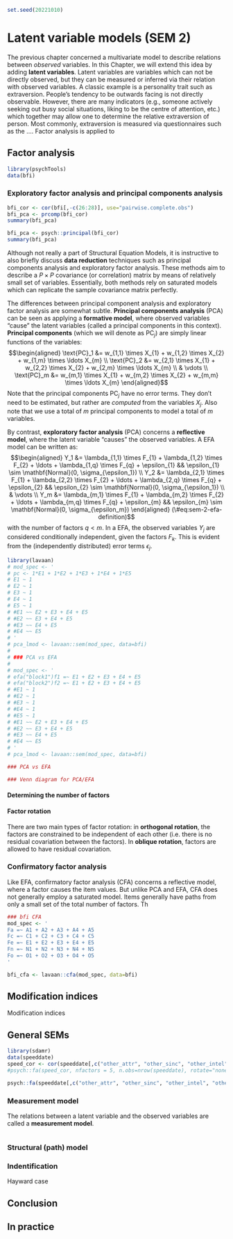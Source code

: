 ```r
set.seed(20221010)
```

# Latent variable models (SEM 2) {#ch-SEM-latent-variable-models}

The previous chapter concerned a multivariate model to describe relations between *observed* variables. In this Chapter, we will extend this idea by adding **latent variables**. Latent variables are variables which can not be directly observed, but they can be measured or inferred via their relation with observed variables. A classic example is a personality trait such as extraversion. People's tendency to be outwards facing is not directly observable. However, there are many indicators (e.g., someone actively seeking out busy social situations, liking to be the centre of attention, etc.) which together may allow one to determine the relative extraversion of person. Most commonly, extraversion is measured via questionnaires such as the .... Factor analysis is applied to 

## Factor analysis

```r
library(psychTools)
data(bfi)
```

### Exploratory factor analysis and principal components analysis

```r
bfi_cor <- cor(bfi[,-c(26:28)], use="pairwise.complete.obs")
bfi_pca <- prcomp(bfi_cor)
summary(bfi_pca)

bfi_pca <- psych::principal(bfi_cor)
summary(bfi_pca)
```

Although not really a part of Structural Equation Models, it is instructive to also briefly discuss **data reduction** techniques such as principal components analysis and exploratory factor analysis. These methods aim to describe a $P \times P$ covariance (or correlation) matrix by means of relatively small set of variables. Essentially, both methods rely on saturated models which can replicate the sample covariance matrix perfectly.

The differences between principal component analysis and exploratory factor analysis are somewhat subtle. **Principal components analysis** (PCA) can be seen as applying a **formative model**, where observed variables "cause" the latent variables (called a principal components in this context). **Principal components** (which we will denote as $\text{PC}_j$) are simply linear functions of the variables:
$$\begin{aligned}
\text{PC}_1 &= w_{1,1} \times X_{1} + w_{1,2} \times X_{2} + w_{1,m} \times \ldots X_{m} \\
\text{PC}_2 &= w_{2,1} \times X_{1} + w_{2,2} \times X_{2} + w_{2,m} \times \ldots X_{m} \\
& \vdots \\
\text{PC}_m &= w_{m,1} \times X_{1} + w_{m,2} \times X_{2} + w_{m,m} \times \ldots X_{m}
\end{aligned}$$
Note that the principal components $\text{PC}_j$ have no error terms. They don't need to be estimated, but rather are *computed* from the variables $X_j$. Also note that we use a total of $m$ principal components to model a total of $m$ variables. 

By contrast, **exploratory factor analysis** (PCA) concerns a **reflective model**, where the latent variable "causes" the observed variables. A EFA model can be written as:
$$\begin{aligned}
Y_1 &= \lambda_{1,1} \times F_{1} + \lambda_{1,2} \times F_{2} + \ldots + \lambda_{1,q} \times  F_{q} + \epsilon_{1} && \epsilon_{1} \sim \mathbf{Normal}(0, \sigma_{\epsilon_1}) \\
Y_2 &= \lambda_{2,1} \times F_{1} + \lambda_{2,2} \times F_{2} + \ldots + \lambda_{2,q} \times F_{q} + \epsilon_{2} && \epsilon_{2} \sim \mathbf{Normal}(0, \sigma_{\epsilon_1}) \\
& \vdots \\
Y_m &= \lambda_{m,1} \times F_{1} + \lambda_{m,2} \times F_{2} + \ldots + \lambda_{m,q} \times F_{q} + \epsilon_{m} && \epsilon_{m} \sim \mathbf{Normal}(0, \sigma_{\epsilon_m}) 
\end{aligned}
(\#eq:sem-2-efa-definition)$$
with the number of factors $q < m$. In a EFA, the observed variables $Y_j$ are considered conditionally independent, given the factors $F_k$. This is evident from the (independently distributed) error terms $\epsilon_j$. 

```r
library(lavaan)
# mod_spec <- '
# pc <- 1*E1 + 1*E2 + 1*E3 + 1*E4 + 1*E5
# E1 ~ 1
# E2 ~ 1
# E3 ~ 1
# E4 ~ 1
# E5 ~ 1
# #E1 ~~ E2 + E3 + E4 + E5
# #E2 ~~ E3 + E4 + E5
# #E3 ~~ E4 + E5
# #E4 ~~ E5
# '
# pca_lmod <- lavaan::sem(mod_spec, data=bfi)
# 
# ### PCA vs EFA
# 
# mod_spec <- '
# efa("block1")f1 =~ E1 + E2 + E3 + E4 + E5
# efa("block2")f2 =~ E1 + E2 + E3 + E4 + E5
# #E1 ~ 1
# #E2 ~ 1
# #E3 ~ 1
# #E4 ~ 1
# #E5 ~ 1
# #E1 ~~ E2 + E3 + E4 + E5
# #E2 ~~ E3 + E4 + E5
# #E3 ~~ E4 + E5
# #E4 ~~ E5
# '
# pca_lmod <- lavaan::sem(mod_spec, data=bfi)

### PCA vs EFA
```




```r
### Venn diagram for PCA/EFA
```


#### Determining the number of factors

#### Factor rotation

There are two main types of factor rotation: in **orthogonal rotation**, the factors are constrained to be independent of each other (i.e. there is no residual covariation between the factors). In **oblique rotation**, factors are allowed to have residual covariation. 

### Confirmatory factor analysis

Like EFA, confirmatory factor analysis (CFA) concerns a reflective model, where a factor causes the item values. But unlike PCA and EFA, CFA does not generally employ a saturated model. Items generally have paths from only a small set of the total number of factors. Th

```r
### bfi CFA
mod_spec <- '
Fa =~ A1 + A2 + A3 + A4 + A5 
Fc =~ C1 + C2 + C3 + C4 + C5
Fe =~ E1 + E2 + E3 + E4 + E5
Fn =~ N1 + N2 + N3 + N4 + N5
Fo =~ O1 + O2 + O3 + O4 + O5
'

bfi_cfa <- lavaan::cfa(mod_spec, data=bfi)
```

## Modification indices

Modification indices 

## General SEMs

```r
library(sdamr)
data(speeddate)
speed_cor <- cor(speeddate[,c("other_attr", "other_sinc", "other_intel", "other_fun", "other_amb")], use="pairwise.complete.obs")
#psych::fa(speed_cor, nfactors = 5, n.obs=nrow(speeddate), rotate="none")

psych::fa(speeddate[,c("other_attr", "other_sinc", "other_intel", "other_fun", "other_amb")], nfactors = 4, rotate="none")
```

### Measurement model

The relations between a latent variable and the observed variables are called a **measurement model**.

```r

```

### Structural (path) model

### Indentification

Hayward case

## Conclusion



<!-- use PoliticalDemocracy data from lavaan. Code from https://www.lavaan.ugent.be/tutorial/sem.html -->

<!-- ## Multi-group SEM -->

## In practice